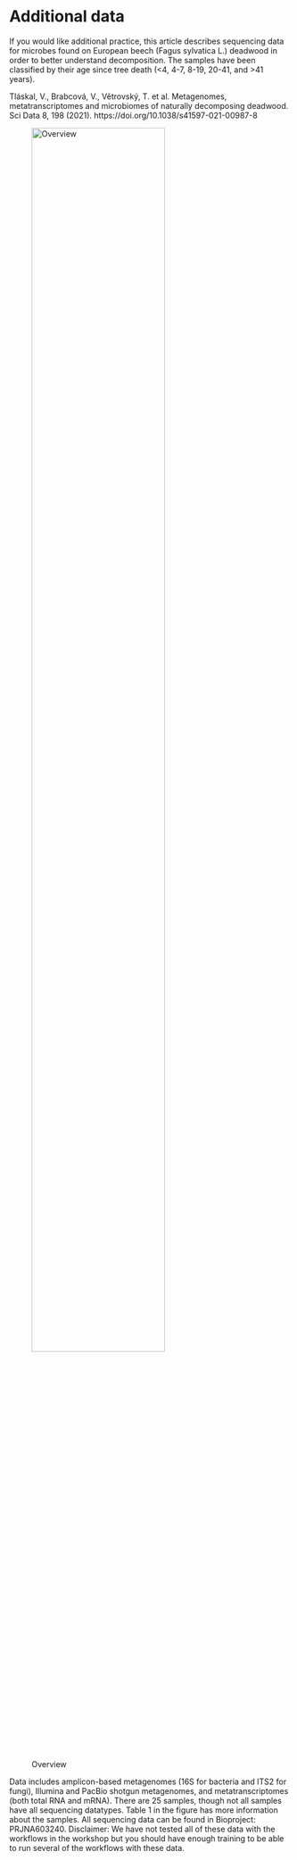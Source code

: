 # Additional data

If you would like additional practice, this article describes sequencing data for microbes found on European beech (Fagus sylvatica L.) deadwood in order to better understand decomposition. The samples have been classified by their age since tree death (<4, 4-7, 8-19, 20-41, and >41 years).


Tláskal, V., Brabcová, V., Větrovský, T. et al. Metagenomes, metatranscriptomes and microbiomes of naturally decomposing deadwood. Sci Data 8, 198 (2021). https://doi.org/10.1038/s41597-021-00987-8

![Overview](./Figures/deadwood.png){width=75%}

Data includes amplicon-based metagenomes (16S for bacteria and ITS2 for fungi), Illumina and PacBio shotgun metagenomes, and metatranscriptomes (both total RNA and mRNA). There are 25 samples, though not all samples have all sequencing datatypes. Table 1 in the figure has more information about the samples. All sequencing data can be found in Bioproject: PRJNA603240. Disclaimer: We have not tested all of these data with the workflows in the workshop but you should have enough training to be able to run several of the workflows with these data.
